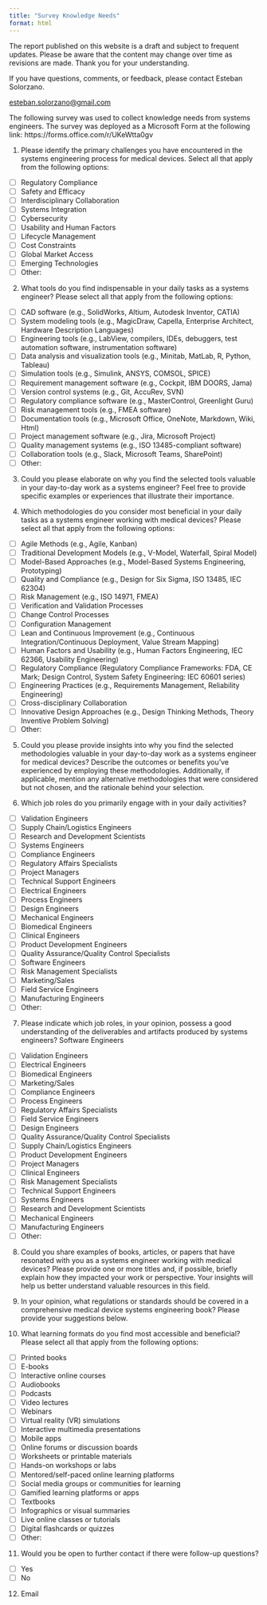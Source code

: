 ```yaml
---
title: "Survey Knowledge Needs"
format: html
---
```


::: {.callout-caution}
The report published on this website is a draft and subject to frequent updates. Please be aware that the content may change over time as revisions are made. Thank you for your understanding.
:::

::: {.callout-tip}
If you have questions, comments, or feedback, please contact Esteban Solorzano.

[esteban.solorzano@gmail.com](esteban.solorzano@gmail.com)
:::


The following survey was used to collect knowledge needs from systems engineers. The survey was deployed as a Microsoft Form at the following link: https://forms.office.com/r/UKeWtta0gv

1. Please identify the primary challenges you have encountered in the systems engineering process for medical devices. Select all that apply from the following options:
- [  ] Regulatory Compliance
- [  ] Safety and Efficacy
- [  ] Interdisciplinary Collaboration
- [  ] Systems Integration
- [  ] Cybersecurity
- [  ] Usability and Human Factors
- [  ] Lifecycle Management
- [  ] Cost Constraints
- [  ] Global Market Access
- [  ] Emerging Technologies
- [  ] Other:

2. What tools do you find indispensable in your daily tasks as a systems engineer? Please select all that apply from the following options:
- [  ] CAD software (e.g., SolidWorks, Altium, Autodesk Inventor, CATIA)
- [  ] System modeling tools (e.g., MagicDraw, Capella, Enterprise Architect, Hardware Description Languages)
- [  ] Engineering tools (e.g., LabView, compilers, IDEs, debuggers, test automation software, instrumentation software)
- [  ] Data analysis and visualization tools (e.g., Minitab, MatLab, R, Python, Tableau)
- [  ] Simulation tools (e.g., Simulink, ANSYS, COMSOL, SPICE)
- [  ] Requirement management software (e.g., Cockpit, IBM DOORS, Jama)
- [  ] Version control systems (e.g., Git, AccuRev, SVN)
- [  ] Regulatory compliance software (e.g., MasterControl, Greenlight Guru)
- [  ] Risk management tools (e.g., FMEA software)
- [  ] Documentation tools (e.g., Microsoft Office, OneNote, Markdown, Wiki, Html)
- [  ] Project management software (e.g., Jira, Microsoft Project)
- [  ] Quality management systems (e.g., ISO 13485-compliant software)
- [  ] Collaboration tools (e.g., Slack, Microsoft Teams, SharePoint)
- [  ] Other:

3. Could you please elaborate on why you find the selected tools valuable in your day-to-day work as a systems engineer? Feel free to provide specific examples or experiences that illustrate their importance.

4. Which methodologies do you consider most beneficial in your daily tasks as a systems engineer working with medical devices? Please select all that apply from the following options:
- [  ] Agile Methods (e.g., Agile, Kanban)
- [  ] Traditional Development Models (e.g., V-Model, Waterfall, Spiral Model)
- [  ] Model-Based Approaches (e.g., Model-Based Systems Engineering, Prototyping)
- [  ] Quality and Compliance (e.g., Design for Six Sigma, ISO 13485, IEC 62304)
- [  ] Risk Management (e.g., ISO 14971, FMEA)
- [  ] Verification and Validation Processes
- [  ] Change Control Processes
- [  ] Configuration Management
- [  ] Lean and Continuous Improvement (e.g., Continuous Integration/Continuous Deployment, Value Stream Mapping)
- [  ] Human Factors and Usability (e.g., Human Factors Engineering, IEC 62366, Usability Engineering)
- [  ] Regulatory Compliance (Regulatory Compliance Frameworks: FDA, CE Mark; Design Control, System Safety Engineering: IEC 60601 series)
- [  ] Engineering Practices (e.g., Requirements Management, Reliability Engineering)
- [  ] Cross-disciplinary Collaboration
- [  ] Innovative Design Approaches (e.g., Design Thinking Methods, Theory Inventive Problem Solving)
- [  ] Other:

5. Could you please provide insights into why you find the selected methodologies valuable in your day-to-day work as a systems engineer for medical devices? Describe the outcomes or benefits you've experienced by employing these methodologies. Additionally, if applicable, mention any alternative methodologies that were considered but not chosen, and the rationale behind your selection.

6. Which job roles do you primarily engage with in your daily activities?
- [  ] Validation Engineers
- [  ] Supply Chain/Logistics Engineers
- [  ] Research and Development Scientists
- [  ] Systems Engineers
- [  ] Compliance Engineers
- [  ] Regulatory Affairs Specialists
- [  ] Project Managers
- [  ] Technical Support Engineers
- [  ] Electrical Engineers
- [  ] Process Engineers
- [  ] Design Engineers
- [  ] Mechanical Engineers
- [  ] Biomedical Engineers
- [  ] Clinical Engineers
- [  ] Product Development Engineers
- [  ] Quality Assurance/Quality Control Specialists
- [  ] Software Engineers
- [  ] Risk Management Specialists
- [  ] Marketing/Sales
- [  ] Field Service Engineers
- [  ] Manufacturing Engineers
- [  ] Other:

7. Please indicate which job roles, in your opinion, possess a good understanding of the deliverables and artifacts produced by systems engineers?
Software Engineers
- [  ] Validation Engineers
- [  ] Electrical Engineers
- [  ] Biomedical Engineers
- [  ] Marketing/Sales
- [  ] Compliance Engineers
- [  ] Process Engineers
- [  ] Regulatory Affairs Specialists
- [  ] Field Service Engineers
- [  ] Design Engineers
- [  ] Quality Assurance/Quality Control Specialists
- [  ] Supply Chain/Logistics Engineers
- [  ] Product Development Engineers
- [  ] Project Managers
- [  ] Clinical Engineers
- [  ] Risk Management Specialists
- [  ] Technical Support Engineers
- [  ] Systems Engineers
- [  ] Research and Development Scientists
- [  ] Mechanical Engineers
- [  ] Manufacturing Engineers
- [  ] Other:

8. Could you share examples of books, articles, or papers that have resonated with you as a systems engineer working with medical devices? Please provide one or more titles and, if possible, briefly explain how they impacted your work or perspective. Your insights will help us better understand valuable resources in this field.

9. In your opinion, what regulations or standards should be covered in a comprehensive medical device systems engineering book? Please provide your suggestions below.

10. What learning formats do you find most accessible and beneficial? Please select all that apply from the following options:
- [  ] Printed books
- [  ] E-books
- [  ] Interactive online courses
- [  ] Audiobooks
- [  ] Podcasts
- [  ] Video lectures
- [  ] Webinars
- [  ] Virtual reality (VR) simulations
- [  ] Interactive multimedia presentations
- [  ] Mobile apps
- [  ] Online forums or discussion boards
- [  ] Worksheets or printable materials
- [  ] Hands-on workshops or labs
- [  ] Mentored/self-paced online learning platforms
- [  ] Social media groups or communities for learning
- [  ] Gamified learning platforms or apps
- [  ] Textbooks
- [  ] Infographics or visual summaries
- [  ] Live online classes or tutorials
- [  ] Digital flashcards or quizzes
- [  ] Other:

11. Would you be open to further contact if there were follow-up questions?
- [  ] Yes
- [  ] No

12. Email